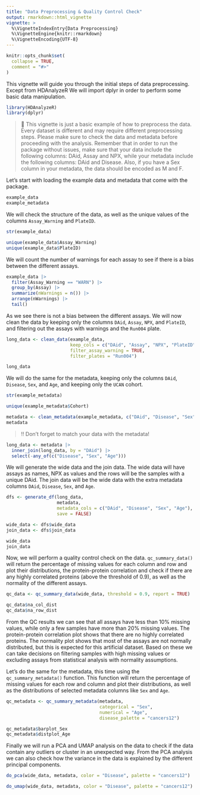 ```yaml
---
title: "Data Preprocessing & Quality Control Check"
output: rmarkdown::html_vignette
vignette: >
  %\VignetteIndexEntry{Data Preprocessing}
  %\VignetteEngine{knitr::rmarkdown}
  %\VignetteEncoding{UTF-8}
---
```


```r
knitr::opts_chunk$set(
  collapse = TRUE,
  comment = "#>"
)
```

This vignette will guide you through the initial steps of data preprocessing. Except from HDAnalyzeR We will import dplyr in order to perform some basic data manipulation.

```r
library(HDAnalyzeR)
library(dplyr)
```

> 📓 This vignette is just a basic example of how to preprocess the data. Every dataset is different and may require different preprocessing steps. Please make sure to check the data and metadata before proceeding with the analysis. Remember that in order to run the package without issues, make sure that your data include the following columns: DAid, Assay and NPX, while your metadata include the following columns: DAid and Disease. Also, if you have a Sex column in your metadata, the data should be encoded as M and F.

Let's start with loading the example data and metadata that come with the package.

```r
example_data
example_metadata
```

We will check the structure of the data, as well as the unique values of the columns `Assay_Warning` and `PlateID`.

```r
str(example_data)

unique(example_data$Assay_Warning)
unique(example_data$PlateID)
```

We will count the number of warnings for each assay to see if there is a bias between the different assays.

```r
example_data |> 
  filter(Assay_Warning == "WARN") |> 
  group_by(Assay) |> 
  summarize(nWarnings = n()) |> 
  arrange(nWarnings) |> 
  tail()
```

As we see there is not a bias between the different assays. We will now clean the data by keeping only the columns `DAid`, `Assay`, `NPX`, and `PlateID`, and filtering out the assays with warnings and the `Run004` plate.

```r
long_data <- clean_data(example_data, 
                        keep_cols = c("DAid", "Assay", "NPX", "PlateID"),
                        filter_assay_warning = TRUE,
                        filter_plates = "Run004")

long_data
```
We will do the same for the metadata, keeping only the columns `DAid`, `Disease`, `Sex`, and `Age`, and keeping only the `UCAN` cohort.

```r
str(example_metadata)

unique(example_metadata$Cohort)
```

```r
metadata <- clean_metadata(example_metadata, c("DAid", "Disease", "Sex", "Age"), cohort = "UCAN")
metadata
```

> ‼️️ Don't forget to match your data with the metadata!

```r
long_data <- metadata |> 
  inner_join(long_data, by = "DAid") |> 
  select(-any_of(c("Disease", "Sex", "Age")))
```

We will generate the wide data and the join data. The wide data will have assays as names, NPX as values and the rows will be the samples with a unique DAid. The join data will be the wide data with the extra metadata columns `DAid`, `Disease`, `Sex`, and `Age`.

```r
dfs <- generate_df(long_data, 
                   metadata, 
                   metadata_cols = c("DAid", "Disease", "Sex", "Age"), 
                   save = FALSE)

wide_data <- dfs$wide_data
join_data <- dfs$join_data

wide_data
join_data
```

Now, we will perform a quality control check on the data. `qc_summary_data()` will return the percentage of missing values for each column and row and plot their distributions, the protein-protein correlation and check if there are any highly correlated proteins (above the threshold of 0.9), as well as the normality of the different assays.

```r
qc_data <- qc_summary_data(wide_data, threshold = 0.9, report = TRUE)

qc_data$na_col_dist
qc_data$na_row_dist
```

From the QC results we can see that all assays have less than 10% missing values, while only a few samples have more than 20% missing values. The protein-protein correlation plot shows that there are no highly correlated proteins. The normality plot shows that most of the assays are not normally distributed, but this is expected for this artificial dataset. Based on these we can take decisions on filtering samples with high missing values or excluding assays from statistical analysis with normality assumptions.

Let's do the same for the metadata, this time using the `qc_summary_metadata()` function. This function will return the percentage of missing values for each row and column and plot their distributions, as well as the distributions of selected metadata columns like `Sex` and `Age`.

```r
qc_metadata <- qc_summary_metadata(metadata, 
                                   categorical = "Sex", 
                                   numerical = "Age", 
                                   disease_palette = "cancers12")

qc_metadata$barplot_Sex
qc_metadata$distplot_Age
```

Finally we will run a PCA and UMAP analysis on the data to check if the data contain any outliers or cluster in an unexpected way. From the PCA analysis we can also check how the variance in the data is explained by the different principal components. 

```r
do_pca(wide_data, metadata, color = "Disease", palette = "cancers12")

do_umap(wide_data, metadata, color = "Disease", palette = "cancers12")
```
